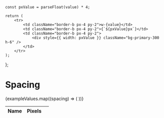 
<Meta title="Theme/Tokens/Primitive/Spacing" />


    const pxValue = parseFloat(value) * 4;

    return (
        <tr>
            <td className="border-b px-4 py-2">w-{value}</td>
            <td className="border-b px-4 py-2">{`${pxValue}px`}</td>
            <td className="border-b px-4 py-2">
                <div style={{ width: pxValue }} className="bg-primary-300 h-6" />
            </td>
        </tr>
    );

};

# Spacing

<div className="flex">
    <table className="px-4-collapse table-fixed border-b bg-white text-neutral-800">
        <thead>
            <tr className="text-left">
                <th className="border-b px-4 py-2">Name</th>
                <th className="border-b px-4 py-2">Pixels</th>
                <th className="border-b" />
            </tr>
        </thead>
        <tbody>
            {exampleValues.map((spacing) => (
                <DisplayComponent key={spacing} value={spacing} />
            ))}
        </tbody>
    </table>
</div>

